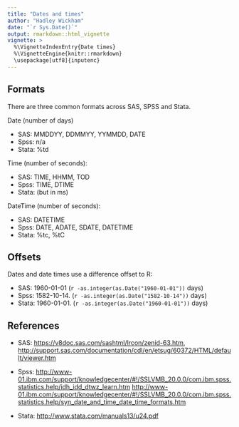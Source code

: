```yaml
---
title: "Dates and times"
author: "Hadley Wickham"
date: "`r Sys.Date()`"
output: rmarkdown::html_vignette
vignette: >
  %\VignetteIndexEntry{Date times}
  %\VignetteEngine{knitr::rmarkdown}
  \usepackage[utf8]{inputenc}
---
```


## Formats

There are three common formats across SAS, SPSS and Stata.

Date (number of days)

* SAS:    MMDDYY, DDMMYY, YYMMDD, DATE
* Spss:   n/a
* Stata:  %td

Time (number of seconds):

* SAS:   TIME, HHMM, TOD 
* Spss:  TIME, DTIME
* Stata: (but in ms)

DateTime (number of seconds):

* SAS:   DATETIME
* Spss:  DATE, ADATE, SDATE, DATETIME
* Stata: %tc, %tC


## Offsets

Dates and date times use a difference offset to R:

* SAS: 1960-01-01 (`r -as.integer(as.Date("1960-01-01"))` days)
* Spss: 1582-10-14. (`r -as.integer(as.Date("1582-10-14"))` days)
* Stata: 1960-01-01. (`r -as.integer(as.Date("1960-01-01"))` days)


## References

* SAS: 
  <https://v8doc.sas.com/sashtml/lrcon/zenid-63.htm>,
  <http://support.sas.com/documentation/cdl/en/etsug/60372/HTML/default/viewer.htm>
  
* Spss:
  <http://www-01.ibm.com/support/knowledgecenter/#!/SSLVMB_20.0.0/com.ibm.spss.statistics.help/idh_idd_dtwz_learn.htm>
  <http://www-01.ibm.com/support/knowledgecenter/#!/SSLVMB_20.0.0/com.ibm.spss.statistics.help/syn_date_and_time_date_time_formats.htm>

* Stata:
  <http://www.stata.com/manuals13/u24.pdf>
